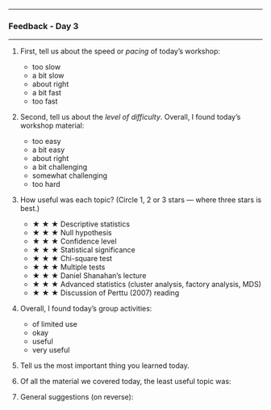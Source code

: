 

------------------------------------------------------------------------

### Feedback - Day 3

------------------------------------------------------------------------

1.  First, tell us about the speed or *pacing* of today's workshop:
    -   too slow
    -   a bit slow
    -   about right
    -   a bit fast
    -   too fast
2.  Second, tell us about the *level of difficulty*. Overall, I found
    today's workshop material:
    -   too easy
    -   a bit easy
    -   about right
    -   a bit challenging
    -   somewhat challenging
    -   too hard
3.  How useful was each topic? (Circle 1, 2 or 3 stars --- where three
    stars is best.)
    -   [[★ ★ ★]{.small}]{.small} Descriptive statistics
    -   [[★ ★ ★]{.small}]{.small} Null hypothesis
    -   [[★ ★ ★]{.small}]{.small} Confidence level
    -   [[★ ★ ★]{.small}]{.small} Statistical significance
    -   [[★ ★ ★]{.small}]{.small} Chi-square test
    -   [[★ ★ ★]{.small}]{.small} Multiple tests
    -   [[★ ★ ★]{.small}]{.small} Daniel Shanahan's lecture
    -   [[★ ★ ★]{.small}]{.small} Advanced statistics (cluster
        analysis, factory analysis, MDS)
    -   [[★ ★ ★]{.small}]{.small} Discussion of Perttu (2007) reading
4.  Overall, I found today's group activities:
    -   of limited use
    -   okay
    -   useful
    -   very useful
5.  Tell us the most important thing you learned today.
    
    
    
    
    
6.  Of all the material we covered today, the least useful topic was:
    
    
    
    
    
7.  General suggestions (on reverse):
